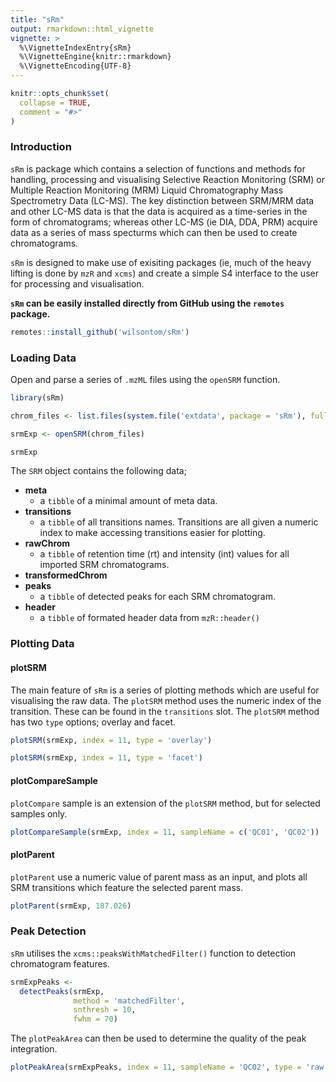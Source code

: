 ```yaml
---
title: "sRm"
output: rmarkdown::html_vignette
vignette: >
  %\VignetteIndexEntry{sRm}
  %\VignetteEngine{knitr::rmarkdown}
  %\VignetteEncoding{UTF-8}
---
```


```r
knitr::opts_chunk$set(
  collapse = TRUE,
  comment = "#>"
)
```

### Introduction

`sRm` is package which contains a selection of functions and methods for handling, processing and visualising Selective Reaction Monitoring (SRM) or Multiple Reaction Monitoring (MRM) Liquid Chromatography Mass Spectrometry Data (LC-MS). The key distinction between SRM/MRM data and other LC-MS data is that the data is acquired as a time-series in the form of chromatograms; whereas other LC-MS (ie DIA, DDA, PRM) acquire data as a series of mass specturms which can then be used to create chromatograms. 

`sRm` is designed to make use of exisiting packages (ie, much of the heavy lifting is done by `mzR` and `xcms`) and create a simple S4 interface to the user for processing and visualisation. 


**`sRm` can be easily installed directly from GitHub using the `remotes` package.**

```r
remotes::install_github('wilsontom/sRm')
```

### Loading Data

Open and parse a series of `.mzML` files using the `openSRM` function. 

```r
library(sRm)

chrom_files <- list.files(system.file('extdata', package = 'sRm'), full.names = TRUE)

srmExp <- openSRM(chrom_files)

srmExp

```

The `SRM` object contains the following data;

 * **meta**
    * a `tibble` of a minimal amount of meta data.
 * **transitions**
    * a `tibble` of all transitions names. Transitions are all given a numeric index to make accessing transitions easier for plotting.
 * **rawChrom**
    * a `tibble` of retention time (rt) and intensity (int) values for all imported SRM chromatograms.
 * **transformedChrom**
 * **peaks**
    * a `tibble` of detected peaks for each SRM chromatogram.
 * **header**
    * a `tibble` of formated header data from `mzR::header()`


### Plotting Data

#### plotSRM

The main feature of `sRm` is a series of plotting methods which are useful for visualising the raw data. The `plotSRM` method uses the numeric index of the transition. These can be found in the `transitions` slot. The `plotSRM` method has two `type` options; overlay and facet. 

```r
plotSRM(srmExp, index = 11, type = 'overlay')
```

```r
plotSRM(srmExp, index = 11, type = 'facet')

```

#### plotCompareSample

`plotCompare` sample is an extension of the `plotSRM` method, but for selected samples only. 

```r
plotCompareSample(srmExp, index = 11, sampleName = c('QC01', 'QC02'))
```


#### plotParent 

`plotParent` use a numeric value of parent mass as an input, and plots all SRM transitions which feature the selected parent mass. 

```r
plotParent(srmExp, 187.026)
```


### Peak Detection

`sRm` utilises the `xcms::peaksWithMatchedFilter()` function to detection chromatogram features. 

```r
srmExpPeaks <-
  detectPeaks(srmExp,
              method = 'matchedFilter',
              snthresh = 10,
              fwhm = 70)
```


The `plotPeakArea` can then be used to determine the quality of the peak integration. 

```r
plotPeakArea(srmExpPeaks, index = 11, sampleName = 'QC02', type = 'raw')
```






